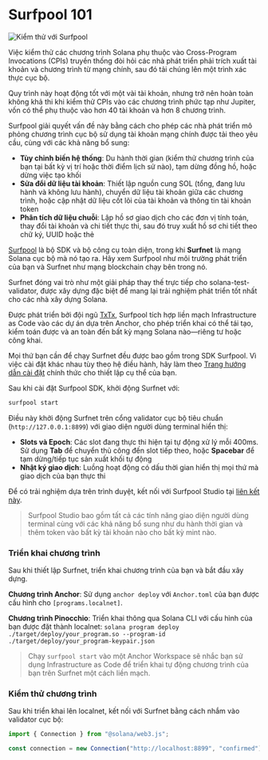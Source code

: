 
# Surfpool 101

![Kiểm thử với Surfpool](/graphics/course-banners/testing-with-surfpool.png)

Việc kiểm thử các chương trình Solana phụ thuộc vào Cross-Program Invocations (CPIs) truyền thống đòi hỏi các nhà phát triển phải trích xuất tài khoản và chương trình từ mạng chính, sau đó tải chúng lên một trình xác thực cục bộ.

Quy trình này hoạt động tốt với một vài tài khoản, nhưng trở nên hoàn toàn không khả thi khi kiểm thử CPIs vào các chương trình phức tạp như Jupiter, vốn có thể phụ thuộc vào hơn 40 tài khoản và hơn 8 chương trình.

Surfpool giải quyết vấn đề này bằng cách cho phép các nhà phát triển mô phỏng chương trình cục bộ sử dụng tài khoản mạng chính được tải theo yêu cầu, cùng với các khả năng bổ sung:
- **Tùy chỉnh biến hệ thống**: Du hành thời gian (kiểm thử chương trình của bạn tại bất kỳ vị trí hoặc thời điểm lịch sử nào), tạm dừng đồng hồ, hoặc dừng việc tạo khối
- **Sửa đổi dữ liệu tài khoản**: Thiết lập nguồn cung SOL (tổng, đang lưu hành và không lưu hành), chuyển dữ liệu tài khoản giữa các chương trình, hoặc cập nhật dữ liệu cốt lõi của tài khoản và thông tin tài khoản token
- **Phân tích dữ liệu chuỗi**: Lập hồ sơ giao dịch cho các đơn vị tính toán, thay đổi tài khoản và chi tiết thực thi, sau đó truy xuất hồ sơ chi tiết theo chữ ký, UUID hoặc thẻ

<ArticleSection name="Surfpool là gì" id="what-is-surfpool" level="h2" />

[Surfpool](https://docs.surfpool.run/) là bộ SDK và bộ công cụ toàn diện, trong khi **Surfnet** là mạng Solana cục bộ mà nó tạo ra. Hãy xem Surfpool như môi trường phát triển của bạn và Surfnet như mạng blockchain chạy bên trong nó.

Surfnet đóng vai trò như một giải pháp thay thế trực tiếp cho solana-test-validator, được xây dựng đặc biệt để mang lại trải nghiệm phát triển tốt nhất cho các nhà xây dựng Solana.

Được phát triển bởi đội ngũ [TxTx](https://x.com/txtx_sol), Surfpool tích hợp liền mạch Infrastructure as Code vào các dự án dựa trên Anchor, cho phép triển khai có thể tái tạo, kiểm toán được và an toàn đến bất kỳ mạng Solana nào—riêng tư hoặc công khai.

<ArticleSection name="Các bước đầu tiên" id="first-steps" level="h2" />

Mọi thứ bạn cần để chạy Surfnet đều được bao gồm trong SDK Surfpool. Vì việc cài đặt khác nhau tùy theo hệ điều hành, hãy làm theo [Trang hướng dẫn cài đặt](https://docs.surfpool.run/install) chính thức cho thiết lập cụ thể của bạn.

Sau khi cài đặt Surfpool SDK, khởi động Surfnet với:

```bash
surfpool start
```

Điều này khởi động Surfnet trên cổng validator cục bộ tiêu chuẩn (`http://127.0.0.1:8899`) với giao diện người dùng terminal hiển thị:
- **Slots và Epoch**: Các slot đang thực thi hiện tại tự động xử lý mỗi 400ms. Sử dụng **Tab** để chuyển thủ công đến slot tiếp theo, hoặc **Spacebar** để tạm dừng/tiếp tục sản xuất khối tự động
- **Nhật ký giao dịch**: Luồng hoạt động có dấu thời gian hiển thị mọi thứ mà giao dịch của bạn thực thi

Để có trải nghiệm dựa trên trình duyệt, kết nối với Surfpool Studio tại [liên kết này](http://127.0.0.1:8899).

> Surfpool Studio bao gồm tất cả các tính năng giao diện người dùng terminal cùng với các khả năng bổ sung như du hành thời gian và thêm token vào bất kỳ tài khoản nào cho bất kỳ mint nào.

### Triển khai chương trình

Sau khi thiết lập Surfnet, triển khai chương trình của bạn và bắt đầu xây dựng.

**Chương trình Anchor**: Sử dụng `anchor deploy` với `Anchor.toml` của bạn được cấu hình cho `[programs.localnet]`.

**Chương trình Pinocchio**: Triển khai thông qua Solana CLI với cấu hình của bạn được đặt thành localnet: `solana program deploy ./target/deploy/your_program.so --program-id ./target/deploy/your_program-keypair.json`

> Chạy `surfpool start` vào một Anchor Workspace sẽ nhắc bạn sử dụng Infrastructure as Code để triển khai tự động chương trình của bạn trên Surfnet một cách liền mạch.

### Kiểm thử chương trình

Sau khi triển khai lên localnet, kết nối với Surfnet bằng cách nhắm vào validator cục bộ:

```ts
import { Connection } from "@solana/web3.js";

const connection = new Connection("http://localhost:8899", "confirmed");
```
